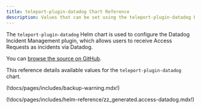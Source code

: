 ```yaml
---
title: teleport-plugin-datadog Chart Reference
description: Values that can be set using the teleport-plugin-datadog Helm chart
---
```


The `teleport-plugin-datadog` Helm chart is used to configure the Datadog Incident Management plugin, which allows users to receive Access Requests as incidents via Datadog.

You can [browse the source on GitHub](https://github.com/gravitational/teleport/tree/v(=teleport.version=)/examples/chart/access/datadog).

This reference details available values for the `teleport-plugin-datadog` chart.

(!docs/pages/includes/backup-warning.mdx!)

(!docs/pages/includes/helm-reference/zz_generated.access-datadog.mdx!)
